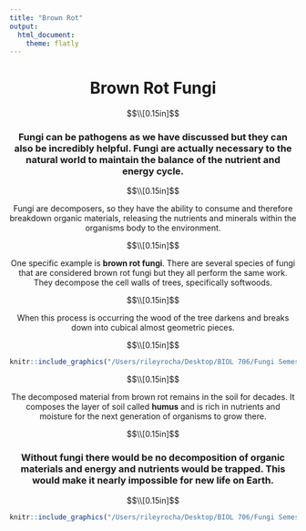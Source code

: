 ```yaml
---
title: "Brown Rot"
output: 
  html_document: 
    theme: flatly
---
```

<div align="center">

# Brown Rot Fungi

$$\\[0.15in]$$

### Fungi can be pathogens as we have discussed but they can also be incredibly helpful. Fungi are actually necessary to the natural world to maintain the balance of the nutrient and energy cycle. 

$$\\[0.15in]$$

Fungi are decomposers, so they have the ability to consume and therefore breakdown organic materials, releasing the nutrients and minerals within the organisms body to the environment. 

$$\\[0.15in]$$

One specific example is **brown rot fungi**. There are several species of fungi that are considered brown rot fungi but they all perform the same work. They decompose the cell walls of trees, specifically softwoods. 

$$\\[0.15in]$$

When this process is occurring the wood of the tree darkens and breaks down into cubical almost geometric pieces. 

$$\\[0.15in]$$

```r
knitr::include_graphics("/Users/rileyrocha/Desktop/BIOL 706/Fungi Semester Project/brown rot.webp")
```

$$\\[0.15in]$$

The decomposed material from brown rot remains in the soil for decades. It composes the layer of soil called **humus** and is rich in nutrients and moisture for the next generation of organisms to grow there. 

$$\\[0.15in]$$

### Without fungi there would be no decomposition of organic materials and energy and nutrients would be trapped. This would make it nearly impossible for new life on Earth. 

$$\\[0.15in]$$

```r
knitr::include_graphics("/Users/rileyrocha/Desktop/BIOL 706/Fungi Semester Project/cycle .jpg")
```
